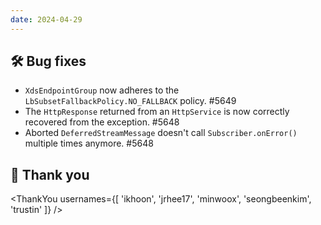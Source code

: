 ```yaml
---
date: 2024-04-29
---
```


## 🛠️ Bug fixes

- `XdsEndpointGroup` now adheres to the `LbSubsetFallbackPolicy.NO_FALLBACK` policy. #5649
- The `HttpResponse` returned from an `HttpService` is now correctly recovered from the exception. #5648
- Aborted `DeferredStreamMessage` doesn't call `Subscriber.onError()` multiple times anymore. #5648

## 🙇 Thank you

<ThankYou usernames={[
  'ikhoon',
  'jrhee17',
  'minwoox',
  'seongbeenkim',
  'trustin'
]} />
